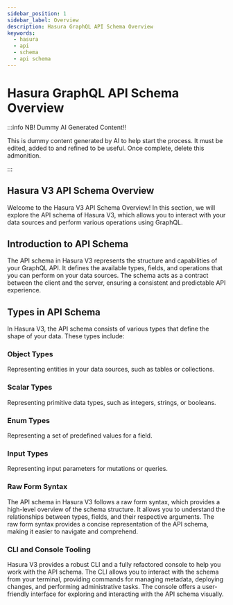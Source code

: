 ```yaml
---
sidebar_position: 1
sidebar_label: Overview
description: Hasura GraphQL API Schema Overview
keywords:
  - hasura
  - api
  - schema
  - api schema
---
```


# Hasura GraphQL API Schema Overview

:::info NB! Dummy AI Generated Content!!

This is dummy content generated by AI to help start the process. It must be edited, added to and refined to be useful.
Once complete, delete this admonition.

:::

## Hasura V3 API Schema Overview
Welcome to the Hasura V3 API Schema Overview! In this section, we will explore the API schema of Hasura V3, which allows you to interact with your data sources and perform various operations using GraphQL.

## Introduction to API Schema
The API schema in Hasura V3 represents the structure and capabilities of your GraphQL API. It defines the available types, fields, and operations that you can perform on your data sources. The schema acts as a contract between the client and the server, ensuring a consistent and predictable API experience.

## Types in API Schema
In Hasura V3, the API schema consists of various types that define the shape of your data. These types include:

### Object Types
Representing entities in your data sources, such as tables or collections.

### Scalar Types
Representing primitive data types, such as integers, strings, or booleans.

### Enum Types
Representing a set of predefined values for a field.

### Input Types
Representing input parameters for mutations or queries.

### Raw Form Syntax
The API schema in Hasura V3 follows a raw form syntax, which provides a high-level overview of the schema structure. It allows you to understand the relationships between types, fields, and their respective arguments. The raw form syntax provides a concise representation of the API schema, making it easier to navigate and comprehend.

### CLI and Console Tooling
Hasura V3 provides a robust CLI and a fully refactored console to help you work with the API schema. The CLI allows you to interact with the schema from your terminal, providing commands for managing metadata, deploying changes, and performing administrative tasks. The console offers a user-friendly interface for exploring and interacting with the API schema visually.